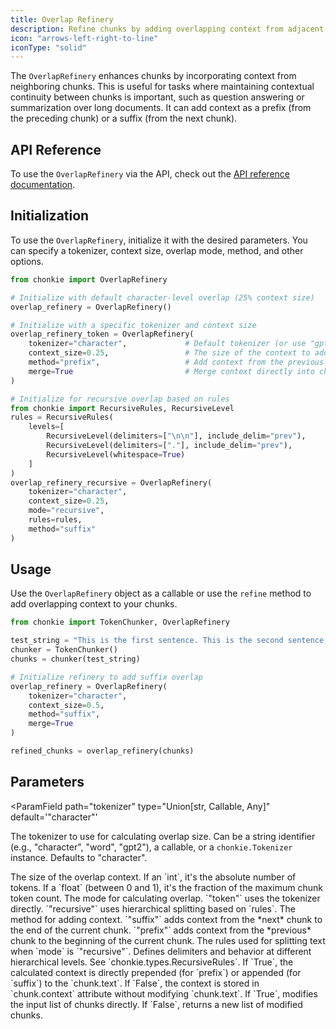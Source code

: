 ```yaml
---
title: Overlap Refinery
description: Refine chunks by adding overlapping context from adjacent chunks.
icon: "arrows-left-right-to-line"
iconType: "solid"
---
```


The `OverlapRefinery` enhances chunks by incorporating context from neighboring chunks. This is useful for tasks where maintaining contextual continuity between chunks is important, such as question answering or summarization over long documents. It can add context as a prefix (from the preceding chunk) or a suffix (from the next chunk).

## API Reference

To use the `OverlapRefinery` via the API, check out the [API reference documentation](../../api/refineries/overlap).

## Initialization

To use the `OverlapRefinery`, initialize it with the desired parameters. You can specify a tokenizer, context size, overlap mode, method, and other options.

```python
from chonkie import OverlapRefinery

# Initialize with default character-level overlap (25% context size)
overlap_refinery = OverlapRefinery()

# Initialize with a specific tokenizer and context size
overlap_refinery_token = OverlapRefinery(
    tokenizer="character",             # Default tokenizer (or use "gpt2", etc.)
    context_size=0.25,                 # The size of the context to add to the chunks.
    method="prefix",                   # Add context from the previous chunk
    merge=True                         # Merge context directly into chunk text
)

# Initialize for recursive overlap based on rules
from chonkie import RecursiveRules, RecursiveLevel
rules = RecursiveRules(
    levels=[
        RecursiveLevel(delimiters=["\n\n"], include_delim="prev"),
        RecursiveLevel(delimiters=["."], include_delim="prev"),
        RecursiveLevel(whitespace=True)
    ]
)
overlap_refinery_recursive = OverlapRefinery(
    tokenizer="character",
    context_size=0.25,
    mode="recursive",
    rules=rules,
    method="suffix"
)
```

## Usage

Use the `OverlapRefinery` object as a callable or use the `refine` method to add overlapping context to your chunks.

```python
from chonkie import TokenChunker, OverlapRefinery

test_string = "This is the first sentence. This is the second sentence, providing context. This is the third sentence, which needs context from the second."
chunker = TokenChunker()
chunks = chunker(test_string)

# Initialize refinery to add suffix overlap
overlap_refinery = OverlapRefinery(
    tokenizer="character",
    context_size=0.5,
    method="suffix",
    merge=True
)

refined_chunks = overlap_refinery(chunks)
```

## Parameters

<ParamField
  path="tokenizer"
  type="Union[str, Callable, Any]"
  default='"character"'
>
  The tokenizer to use for calculating overlap size. Can be a
  string identifier (e.g., "character", "word", "gpt2"), a callable, or a
  `chonkie.Tokenizer` instance. Defaults to "character".
</ParamField>

<ParamField path="context_size" type="Union[int, float]" default="0.25">
  The size of the overlap context. If an `int`, it's the absolute number of
  tokens. If a `float` (between 0 and 1), it's the fraction of the maximum chunk
  token count.
</ParamField>

<ParamField path="mode" type='Literal["token", "recursive"]' default='"token"'>
  The mode for calculating overlap. `"token"` uses the tokenizer directly.
  `"recursive"` uses hierarchical splitting based on `rules`.
</ParamField>

<ParamField path="method" type='Literal["suffix", "prefix"]' default='"suffix"'>
  The method for adding context. `"suffix"` adds context from the *next* chunk
  to the end of the current chunk. `"prefix"` adds context from the *previous*
  chunk to the beginning of the current chunk.
</ParamField>

<ParamField path="rules" type="RecursiveRules" default="RecursiveRules()">
  The rules used for splitting text when `mode` is `"recursive"`. Defines
  delimiters and behavior at different hierarchical levels. See
  `chonkie.types.RecursiveRules`.
</ParamField>

<ParamField path="merge" type="bool" default="True">
  If `True`, the calculated context is directly prepended (for `prefix`) or
  appended (for `suffix`) to the `chunk.text`. If `False`, the context is stored
  in `chunk.context` attribute without modifying `chunk.text`.
</ParamField>

<ParamField path="inplace" type="bool" default="True">
  If `True`, modifies the input list of chunks directly. If `False`, returns a
  new list of modified chunks.
</ParamField>
